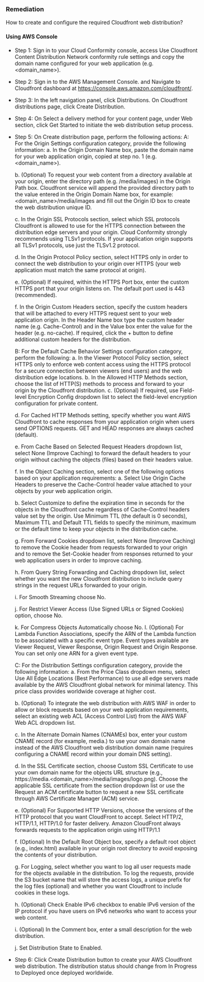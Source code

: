 ### Remediation

How to create and configure the required Cloudfront web distribution?

#### Using AWS Console

- Step 1: Sign in to your Cloud Conformity console, access Use Cloudfront Content Distribution Network conformity rule settings and copy the domain name configured for your web application (e.g. <domain_name>).

- Step 2: Sign in to the AWS Management Console. and Navigate to Cloudfront dashboard at https://console.aws.amazon.com/cloudfront/.

- Step 3: In the left navigation panel, click Distributions. On Cloudfront distributions page, click Create Distribution.

- Step 4: On Select a delivery method for your content page, under Web section, click Get Started to initiate the web distribution setup process.

- Step 5: On Create distribution page, perform the following actions:
  A: For the Origin Settings configuration category, provide the following information:
  a. In the Origin Domain Name box, paste the domain name for your web application origin, copied at step no. 1 (e.g. <domain_name>).

  b. (Optional) To request your web content from a directory available at your origin, enter the directory path (e.g. /media/images) in the Origin Path box. Cloudfront service will append the provided directory path to the value entered in the Origin Domain Name box, for example: <domain_name>/media/images and fill out the Origin ID box to create the web distribution unique ID.

  c. In the Origin SSL Protocols section, select which SSL protocols Cloudfront is allowed to use for the HTTPS connection between the distribution edge servers and your origin. Cloud Conformity strongly recommends using TLSv1 protocols. If your application origin supports all TLSv1 protocols, use just the TLSv1.2 protocol.

  d. In the Origin Protocol Policy section, select HTTPS only in order to connect the web distribution to your origin over HTTPS (your web application must match the same protocol at origin).

  e. (Optional) If required, within the HTTPS Port box, enter the custom HTTPS port that your origin listens on. The default port used is 443 (recommended).

  f. In the Origin Custom Headers section, specify the custom headers that will be attached to every HTTPS request sent to your web application origin. In the Header Name box type the custom header name (e.g. Cache-Control) and in the Value box enter the value for the header (e.g. no-cache). If required, click the + button to define additional custom headers for the distribution.

  B: For the Default Cache Behavior Settings configuration category, perform the following:
  a. In the Viewer Protocol Policy section, select HTTPS only to enforce web content access using the HTTPS protocol for a secure connection between viewers (end users) and the web distribution edge locations.
  b. In the Allowed HTTP Methods section, choose the list of HTTP(S) methods to process and forward to your origin by the Cloudfront distribution.
  c. (Optional) If required, use Field-level Encryption Config dropdown list to select the field-level encryption configuration for private content.

  d. For Cached HTTP Methods setting, specify whether you want AWS Cloudfront to cache responses from your application origin when users send OPTIONS requests. GET and HEAD responses are always cached (default).

  e. From Cache Based on Selected Request Headers dropdown list, select None (Improve Caching) to forward the default headers to your origin without caching the objects (files) based on their headers value.

  f. In the Object Caching section, select one of the following options based on your application requirements:
  a. Select Use Origin Cache Headers to preserve the Cache-Control header value attached to your objects by your web application origin.

  b. Select Customize to define the expiration time in seconds for the objects in the Cloudfront cache regardless of Cache-Control headers value set by the origin. Use Minimum TTL (the default is 0 seconds), Maximum TTL and Default TTL fields to specify the minimum, maximum or the default time to keep your objects in the distribution cache.

  g. From Forward Cookies dropdown list, select None (Improve Caching) to remove the Cookie header from requests forwarded to your origin and to remove the Set-Cookie header from responses returned to your web application users in order to improve caching.

  h. From Query String Forwarding and Caching dropdown list, select whether you want the new Cloudfront distribution to include query strings in the request URLs forwarded to your origin.

  i. For Smooth Streaming choose No.

  j. For Restrict Viewer Access (Use Signed URLs or Signed Cookies) option, choose No.

  k. For Compress Objects Automatically choose No.
  l. (Optional) For Lambda Function Associations, specify the ARN of the Lambda function to be associated with a specific event type. Event types available are Viewer Request, Viewer Response, Origin Request and Origin Response. You can set only one ARN for a given event type.

  C: For the Distribution Settings configuration category, provide the following information:
  a. From the Price Class dropdown menu, select Use All Edge Locations (Best Performance) to use all edge servers made available by the AWS Cloudfront global network for minimal latency. This price class provides worldwide coverage at higher cost.

  b. (Optional) To integrate the web distribution with AWS WAF in order to allow or block requests based on your web application requirements, select an existing web ACL (Access Control List) from the AWS WAF Web ACL dropdown list.

  c. In the Alternate Domain Names (CNAMEs) box, enter your custom CNAME record (for example, media.) to use your own domain name instead of the AWS Cloudfront web distribution domain name (requires configuring a CNAME record within your domain DNS setting).

  d. In the SSL Certificate section, choose Custom SSL Certificate to use your own domain name for the objects URL structure (e.g., https://media.&LT;domain_name>/media/images/logo.png). Choose the applicable SSL certificate from the section dropdown list or use the Request an ACM certificate button to request a new SSL certificate through AWS Certificate Manager (ACM) service.

  e. (Optional) For Supported HTTP Versions, choose the versions of the HTTP protocol that you want CloudFront to accept. Select HTTP/2, HTTP/1.1, HTTP/1.0 for faster delivery. Amazon CloudFront always forwards requests to the application origin using HTTP/1.1

  f. (Optional) In the Default Root Object box, specify a default root object (e.g., index.html) available in your origin root directory to avoid exposing the contents of your distribution.

  g. For Logging, select whether you want to log all user requests made for the objects available in the distribution. To log the requests, provide the S3 bucket name that will store the access logs, a unique prefix for the log files (optional) and whether you want Cloudfront to include cookies in these logs.

  h. (Optional) Check Enable IPv6 checkbox to enable IPv6 version of the IP protocol if you have users on IPv6 networks who want to access your web content.

  i. (Optional) In the Comment box, enter a small description for the web distribution.

  j. Set Distribution State to Enabled.

- Step 6: Click Create Distribution button to create your AWS Cloudfront web distribution. The distribution status should change from In Progress to Deployed once deployed worldwide.
